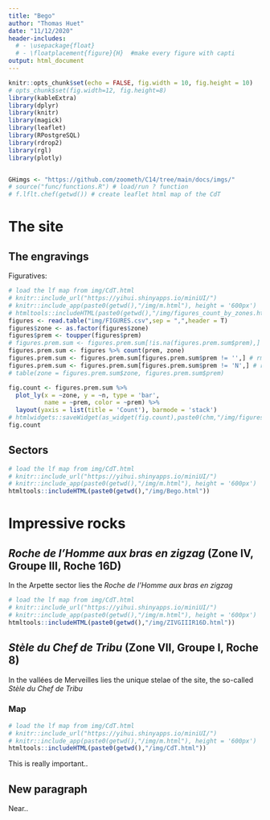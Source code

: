 ---
title: "Bego"
author: "Thomas Huet"
date: "11/12/2020"
header-includes:
  # - \usepackage{float}
  # - \floatplacement{figure}{H}  #make every figure with capti
output: html_document
---

```{r setup, include=FALSE}
knitr::opts_chunk$set(echo = FALSE, fig.width = 10, fig.height = 10)
# opts_chunk$set(fig.width=12, fig.height=8)
library(kableExtra)
library(dplyr)
library(knitr)
library(magick)
library(leaflet)
library(RPostgreSQL)
library(rdrop2)
library(rgl)
library(plotly)


GHimgs <- "https://github.com/zoometh/C14/tree/main/docs/imgs/"
# source("func/functions.R") # load/run ? function
# f.lflt.chef(getwd()) # create leaflet html map of the CdT
```

# The site

## The engravings

Figuratives:

```{r lf.figures, fig.width=7, fig.height=5}
# load the lf map from img/CdT.html
# knitr::include_url("https://yihui.shinyapps.io/miniUI/")
# knitr::include_app(paste0(getwd(),"/img/m.html"), height = '600px')
# htmltools::includeHTML(paste0(getwd(),"/img/figures_count_by_zones.html"))
figures <- read.table("img/FIGURES.csv",sep = ",",header = T)
figures$zone <- as.factor(figures$zone)
figures$prem <- toupper(figures$prem)
# figures.prem.sum <- figures.prem.sum[!is.na(figures.prem.sum$prem),] # rm NA
figures.prem.sum <- figures %>% count(prem, zone)
figures.prem.sum <- figures.prem.sum[figures.prem.sum$prem != '',] # rm NA
figures.prem.sum <- figures.prem.sum[figures.prem.sum$prem != 'N',] # rm N
# table(zone = figures.prem.sum$zone, figures.prem.sum$prem)

fig.count <- figures.prem.sum %>%
  plot_ly(x = ~zone, y = ~n, type = 'bar', 
          name = ~prem, color = ~prem) %>%
  layout(yaxis = list(title = 'Count'), barmode = 'stack')
# htmlwidgets::saveWidget(as_widget(fig.count),paste0(chm,"/img/figures_count_by_zones.html"))
fig.count
```

## Sectors

```{r lf.Sectors}
# load the lf map from img/CdT.html
# knitr::include_url("https://yihui.shinyapps.io/miniUI/")
# knitr::include_app(paste0(getwd(),"/img/m.html"), height = '600px')
htmltools::includeHTML(paste0(getwd(),"/img/Bego.html"))
```

# Impressive rocks

## *Roche de l'Homme aux bras en zigzag* (Zone IV, Groupe III, Roche 16D)

In the Arpette sector lies the *Roche de l'Homme aux bras en zigzag* 

```{r lf.HBZZ}
# load the lf map from img/CdT.html
# knitr::include_url("https://yihui.shinyapps.io/miniUI/")
# knitr::include_app(paste0(getwd(),"/img/m.html"), height = '600px')
htmltools::includeHTML(paste0(getwd(),"/img/ZIVGIIIR16D.html"))
```

## *Stèle du Chef de Tribu* (Zone VII, Groupe I, Roche 8)

In the vallées de Merveilles lies the unique stelae of the site, the so-called *Stèle du Chef de Tribu*


### Map 

```{r lf.CdT}
# load the lf map from img/CdT.html
# knitr::include_url("https://yihui.shinyapps.io/miniUI/")
# knitr::include_app(paste0(getwd(),"/img/m.html"), height = '600px')
htmltools::includeHTML(paste0(getwd(),"/img/CdT.html"))
```

This is really important..

## New paragraph

Near..
